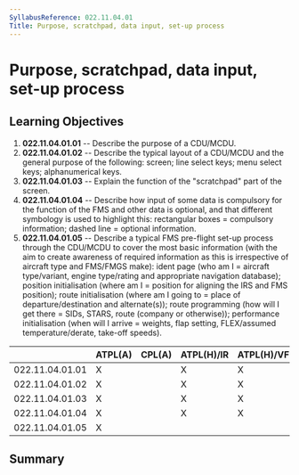 ```yaml
---
SyllabusReference: 022.11.04.01
Title: Purpose, scratchpad, data input, set-up process
---
```


# Purpose, scratchpad, data input, set-up process

## Learning Objectives

1.  **022.11.04.01.01** -- Describe the purpose of a CDU/MCDU.
2.  **022.11.04.01.02** -- Describe the typical layout of a CDU/MCDU and the
    general purpose of the following: screen; line select keys; menu select keys;
    alphanumerical keys.
3.  **022.11.04.01.03** -- Explain the function of the "scratchpad" part of the
    screen.
4.  **022.11.04.01.04** -- Describe how input of some data is compulsory for the
    function of the FMS and other data is optional, and that different symbology
    is used to highlight this: rectangular boxes = compulsory information; dashed
    line = optional information.
5.  **022.11.04.01.05** -- Describe a typical FMS pre-flight set-up process
    through the CDU/MCDU to cover the most basic information (with the aim to
    create awareness of required information as this is irrespective of aircraft
    type and FMS/FMGS make): ident page (who am I = aircraft type/variant, engine
    type/rating and appropriate navigation database); position initialisation
    (where am I = position for aligning the IRS and FMS position); route
    initialisation (where am I going to = place of departure/destination and
    alternate(s)); route programming (how will I get there = SIDs, STARS, route
    (company or otherwise)); performance initialisation (when will I arrive =
    weights, flap setting, FLEX/assumed temperature/derate, take-off speeds).

|                 | ATPL(A) | CPL(A) | ATPL(H)/IR | ATPL(H)/VFR | CPL(H) | IR  | CBIR(A) |
| --------------- | ------- | ------ | ---------- | ----------- | ------ | --- | ------- |
| 022.11.04.01.01 | X       |        | X          | X           |        | X   |         |
| 022.11.04.01.02 | X       |        | X          | X           |        | X   |         |
| 022.11.04.01.03 | X       |        | X          | X           |        | X   |         |
| 022.11.04.01.04 | X       |        | X          | X           |        | X   |         |
| 022.11.04.01.05 | X       |        |            |             |        |     |         |

## Summary
